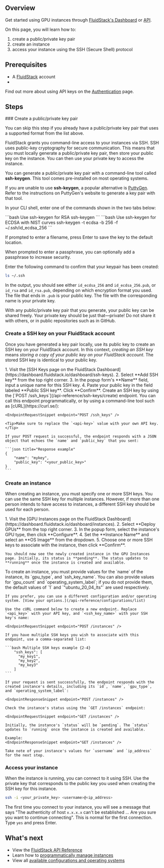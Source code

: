 ## Overview

Get started using GPU instances through [FluidStack's Dashboard](https://dashboard.fluidstack.io) or [API](/api-reference/instances/create). 

On this page, you will learn how to:
1. create a public/private key pair
2. create an instance
3. access your instance using the SSH (Secure Shell) protocol

## Prerequisites

 - A [FluidStack](https://dashboard.fluidstack.io) account
 - <Markdown src="../snippets/api-key.mdx" />

 <Tip>Find out more about using API keys on the [Authentication](/authentication) page.</Tip>

## Steps

<Steps>
### Create a public/private key pair

<Markdown src="../snippets/public-key-formats.mdx" />

You can skip this step if you already have a public/private key pair that uses a supported format from the list above.

FluidStack grants you command-line access to your instances via SSH. SSH uses public-key cryptography for secure communication. This means that you must locally generate a public/private key pair, then store your public key on the instance. You can then use your private key to access the instance.

You can generate a public/private key pair with a command-line tool called **ssh-keygen**. This tool comes pre-installed on most operating systems.

<Tip>If you are unable to use **ssh-keygen**, a popular alternative is [PuttyGen](https://www.puttygen.com/). Refer to the instructions on PuttyGen's website to generate a key pair with that tool.</Tip>

In your CLI shell, enter one of the commands shown in the two tabs below:

<CodeBlocks>
```bash Use ssh-keygen for RSA
ssh-keygen
```
```bash Use ssh-keygen for ECDSA with NIST curves
ssh-keygen -t ecdsa -b 256 -f ~/.ssh/id_ecdsa_256
```
</CodeBlocks>

If prompted to enter a filename, press Enter to save the key to the default location.

When prompted to enter a passphrase, you can optionally add a passphrase to increase security.

Enter the following command to confirm that your keypair has been created:
```bash bash
ls ~/.ssh
```

In the output, you should see either `id_ecdsa_256` and `id_ecdsa_256.pub`, or `id_rsa` and `id_rsa.pub`, depending on which encryption format you used. The file that ends in `.pub` is your public key. The file with the corresponding name is your private key.

<Warning>
  With any public/private key pair that you generate, your public key can be shared freely. Your private key should be just that—private! Do not share it with others, or in public repositories such as in GitHub. 
</Warning>

### Create a SSH key on your FluidStack account

Once you have generated a key pair locally, use its public key to create an SSH key on your FluidStack account. In this context, _creating an SSH key_ means _storing a copy of your public key on your FluidStack account_. The stored SSH key is identical to your public key.

<AccordionGroup>

  <Accordion title="Use the FluidStack Dashboard">
    1. Visit the [SSH Keys page on the FluidStack Dashboard](https://dashboard.fluidstack.io/dashboard/ssh-keys).
    2. Select **Add SSH key** from the top right corner.
    3. In the popup form's **Name** field, input a unique name for this SSH key. 
    4. Paste your public key in the field labeled **Public SSH key**. Click **Confirm**.
  </Accordion>

  <Accordion title="Use the FluidStack API">
    Create an SSH key by using the [`POST /ssh_keys`](/api-reference/ssh-keys/create) endpoint. You can call this endpoint programmatically, or by using a command-line tool such as [cURL](https://curl.se/):

    <EndpointRequestSnippet endpoint="POST /ssh_keys" />

    <Tip>Make sure to replace the `<api-key>` value with your own API key.</Tip>

    If your POST request is successful, the endpoint responds with a JSON object that echoes the `name` and `public_key` that you sent:

    ```json title="Response example"
    {
        "name": "mykey",
        "public_key": "<your_public_key>"
    }
    ```
  </Accordion>
  
</AccordionGroup>

### Create an instance

When creating an instance, you must specify one or more SSH keys. You can use the same SSH key for multiple instances. However, if more than one person intends to have access to instances, a different SSH key should be used for each person.

<AccordionGroup>
  <Accordion title="Use the FluidStack Dashboard">
    1. Visit the [GPU Instances page on the FluidStack Dashboard](https://dashboard.fluidstack.io/dashboard/instances).
    2. Select **Deploy GPUs** from the top right corner.
    3. In the popup form, select the instance's GPU type, then click **Configure**.
    4. Set the **Instance Name** and select an **OS Image** from the dropdown.
    5. Choose one or more SSH keys to associate with the instance, then click **Confirm**.

    You should now see the newly created instance in the GPU Instances page. Initially, its status is **pending**. The status updates to **running** once the instance is created and available. 
    
  </Accordion>

  <Accordion title="Use the FluidStack API">
    To create an instance, you must provide values for the `name` of the instance, its `gpu_type`, and `ssh_key_name`. You can also provide values for `gpu_count` and `operating_system_label`; if you do not provide them, the default values of `1` and `"ubuntu_20_04_lts"` are used respectively.

    If you prefer, you can use a different configuration and/or operating system. [View your options.](/api-reference/configurations/list)

    Use the cURL command below to create a new endpoint. Replace `<api_key>` with your API key, and `<ssh_key_name>` with your SSH key's name:

    <EndpointRequestSnippet endpoint="POST /instances" />

    If you have multiple SSH keys you wish to associate with this endpoint, use a comma-separated list:

    ```bash Multiple SSH keys example {2-4}
        "ssh_keys": [
          "my_key1",
          "my_key2",
          "my_key3"
        ]
    ```

    If your request is sent successfully, the endpoint responds with the created instance's details, including its `id`, `name`, `gpu_type`, and `operating_system_label`:

    <EndpointResponseSnippet endpoint="POST /instances" />

    Check the instance's status using the `GET /instances` endpoint:

    <EndpointRequestSnippet endpoint="GET /instances" />

    Initially, the instance's `status` will be `pending`. The `status` updates to `running` once the instance is created and available. 

    Example:
    <EndpointResponseSnippet endpoint="GET /instances" />

    Take note of your instance's values for `username` and `ip_address` for the next step.

  </Accordion>
</AccordionGroup>

### Access your instance 

When the instance is running, you can connect to it using SSH. Use the private key that corresponds to the public key you used when creating the SSH key for this instance.

```bash title="bash"
ssh -i <your_private_key> <username>@<ip_address>
```

<Note>The first time you connect to your instance, you will see a message that says "The authenticity of host `x.x.x.x` can't be established ... Are you sure you want to continue connecting". This is normal for the first connection. Type `yes` and press Enter.</Note>

</Steps>

## What's next

- View the [FluidStack API Reference](/api-reference)
- Learn how to [programmatically manage instances](/programmatic-instance-management)
- View all [available configurations and operating systems](/list-available)